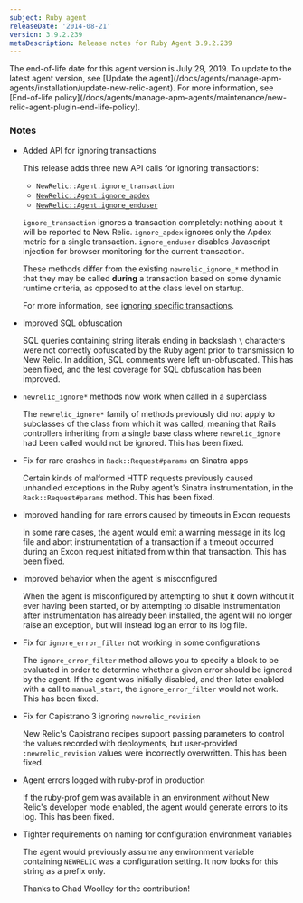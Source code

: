 ```yaml
---
subject: Ruby agent
releaseDate: '2014-08-21'
version: 3.9.2.239
metaDescription: Release notes for Ruby Agent 3.9.2.239
---
```


<Callout variant="important">
  The end-of-life date for this agent version is July 29, 2019. To update to the latest agent version, see [Update the agent](/docs/agents/manage-apm-agents/installation/update-new-relic-agent). For more information, see [End-of-life policy](/docs/agents/manage-apm-agents/maintenance/new-relic-agent-plugin-end-life-policy).
</Callout>

### Notes

* Added API for ignoring transactions

  This release adds three new API calls for ignoring transactions:

  * `NewRelic::Agent.ignore_transaction`
  * [`NewRelic::Agent.ignore_apdex`](/docs/agents/ruby-agent/installation-and-configuration/ignoring-specific-transactions#apdex)
  * [`NewRelic::Agent.ignore_enduser`](/docs/agents/ruby-agent/installation-and-configuration/ignoring-specific-transactions#page-load-timing-rum)

  `ignore_transaction` ignores a transaction completely: nothing about it will be reported to New Relic. `ignore_apdex` ignores only the Apdex metric for a single transaction. `ignore_enduser` disables Javascript injection for browser monitoring for the current transaction.

  These methods differ from the existing `newrelic_ignore_*` method in that they may be called **during** a transaction based on some dynamic runtime criteria, as opposed to at the class level on startup.

  For more information, see [ignoring specific transactions](/docs/agents/ruby-agent/installation-and-configuration/ignoring-specific-transactions).
* Improved SQL obfuscation

  SQL queries containing string literals ending in backslash `\` characters were not correctly obfuscated by the Ruby agent prior to transmission to New Relic. In addition, SQL comments were left un-obfuscated. This has been fixed, and the test coverage for SQL obfuscation has been improved.
* `newrelic_ignore*` methods now work when called in a superclass

  The `newrelic_ignore*` family of methods previously did not apply to subclasses of the class from which it was called, meaning that Rails controllers inheriting from a single base class where `newrelic_ignore` had been called would not be ignored. This has been fixed.
* Fix for rare crashes in `Rack::Request#params` on Sinatra apps

  Certain kinds of malformed HTTP requests previously caused unhandled exceptions in the Ruby agent's Sinatra instrumentation, in the `Rack::Request#params` method. This has been fixed.
* Improved handling for rare errors caused by timeouts in Excon requests

  In some rare cases, the agent would emit a warning message in its log file and abort instrumentation of a transaction if a timeout occurred during an Excon request initiated from within that transaction. This has been fixed.
* Improved behavior when the agent is misconfigured

  When the agent is misconfigured by attempting to shut it down without it ever having been started, or by attempting to disable instrumentation after instrumentation has already been installed, the agent will no longer raise an exception, but will instead log an error to its log file.
* Fix for `ignore_error_filter` not working in some configurations

  The `ignore_error_filter` method allows you to specify a block to be evaluated in order to determine whether a given error should be ignored by the agent. If the agent was initially disabled, and then later enabled with a call to `manual_start`, the `ignore_error_filter` would not work. This has been fixed.
* Fix for Capistrano 3 ignoring `newrelic_revision`

  New Relic's Capistrano recipes support passing parameters to control the values recorded with deployments, but user-provided `:newrelic_revision` values were incorrectly overwritten. This has been fixed.
* Agent errors logged with ruby-prof in production

  If the ruby-prof gem was available in an environment without New Relic's developer mode enabled, the agent would generate errors to its log. This has been fixed.
* Tighter requirements on naming for configuration environment variables

  The agent would previously assume any environment variable containing `NEWRELIC` was a configuration setting. It now looks for this string as a prefix only.

  Thanks to Chad Woolley for the contribution!
